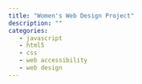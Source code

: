 ```yaml
---
title: "Women's Web Design Project"
description: ""
categories: 
   - javascript
   - html5
   - css
   - web accessibility
   - web design
---
```


